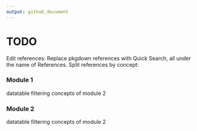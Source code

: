 ```yaml
---
output: github_document
---
```


# TODO

Edit references: Replace pkgdown references with Quick Search, all under the name of References. Split references by concept:

### Module 1

datatable filtering concepts of module 2

### Module 2

datatable filtering concepts of module 2
